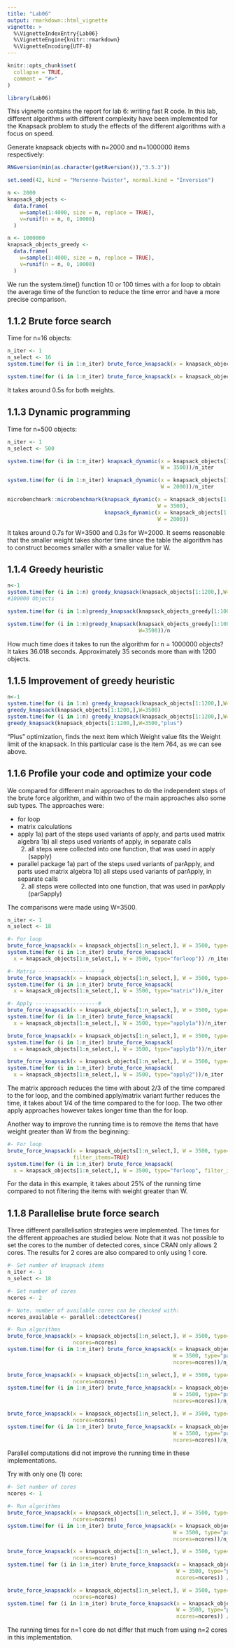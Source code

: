 ```yaml
---
title: "Lab06"
output: rmarkdown::html_vignette
vignette: >
  %\VignetteIndexEntry{Lab06}
  %\VignetteEngine{knitr::rmarkdown}
  %\VignetteEncoding{UTF-8}
---
```


```r
knitr::opts_chunk$set(
  collapse = TRUE,
  comment = "#>"
)
```

```r
library(Lab06)
```
This vignette contains the report for lab 6: writing fast R code. In this lab, different algorithms with different complexity have been implemented for the Knapsack problem to study the effects of the different algorithms with a focus on speed.


Generate knapsack objects with n=2000 and n=1000000 items respectively:
```r
RNGversion(min(as.character(getRversion()),"3.5.3"))

set.seed(42, kind = "Mersenne-Twister", normal.kind = "Inversion")

n <- 2000
knapsack_objects <-
  data.frame(
    w=sample(1:4000, size = n, replace = TRUE),
    v=runif(n = n, 0, 10000)
  )

n <- 1000000
knapsack_objects_greedy <-
  data.frame(
    w=sample(1:4000, size = n, replace = TRUE),
    v=runif(n = n, 0, 10000)
  )

```
We run the system.time() function 10 or 100 times with a for loop to obtain the average time of the function to reduce the time error and have a more precise comparison.

## 1.1.2 Brute force search

Time for n=16 objects:

```r
n_iter <- 1
n_select <- 16
system.time(for (i in 1:n_iter) brute_force_knapsack(x = knapsack_objects[1:n_select,], W = 3500))/n_iter

system.time(for (i in 1:n_iter) brute_force_knapsack(x = knapsack_objects[1:n_select,], W = 2000))/n_iter

```

It takes around 0.5s for both weights.

## 1.1.3 Dynamic programming

Time for n=500 objects:

```r
n_iter <- 1
n_select <- 500

system.time(for (i in 1:n_iter) knapsack_dynamic(x = knapsack_objects[1:n_select,],
                                                 W = 3500))/n_iter

system.time(for (i in 1:n_iter) knapsack_dynamic(x = knapsack_objects[1:n_select,], 
                                                 W = 2000))/n_iter

microbenchmark::microbenchmark(knapsack_dynamic(x = knapsack_objects[1:n_select,], 
                                                W = 3500),
                               knapsack_dynamic(x = knapsack_objects[1:n_select,], 
                                                W = 2000))

```
It takes around 0.7s for W=3500 and 0.3s for W=2000. It seems reasonable that the 
smaller weight takes shorter time since the table the algorithm has to 
construct becomes smaller with a smaller value for W.

## 1.1.4 Greedy heuristic

```r
n<-1
system.time(for (i in 1:n) greedy_knapsack(knapsack_objects[1:1200,],W=3500)) / n
#100000 Objects

system.time(for (i in 1:n)greedy_knapsack(knapsack_objects_greedy[1:1000000,],W=3500))/n

system.time(for (i in 1:n)greedy_knapsack(knapsack_objects_greedy[1:100000,],
                                          W=3500))/n

```
How much time does it takes to run the algorithm for n = 1000000 objects?
It takes 36.018 seconds.
Approximately 35 seconds more than with 1200 objects.

## 1.1.5 Improvement of greedy heuristic

```r
n<-1
system.time(for (i in 1:n) greedy_knapsack(knapsack_objects[1:1200,],W=3500)) / n
greedy_knapsack(knapsack_objects[1:1200,],W=3500)
system.time(for (i in 1:n) greedy_knapsack(knapsack_objects[1:1200,],W=3500,"plus")) / n
greedy_knapsack(knapsack_objects[1:1200,],W=3500,"plus")
```
"Plus" optimization, finds the next item which Weight value fits the  Weight 
limit of the knapsack. In this particular case is the item 764, as we can see 
above.

## 1.1.6 Profile your code and optimize your code

We compared for different main approaches to do the independent steps of the 
brute force algorithm, and within two of the main approaches also some sub types. 
The approaches were:

- for loop
- matrix calculations
- apply
    1a) part of the steps used variants of apply, and parts used matrix algebra
    1b) all steps used variants of apply, in separate calls
    2) all steps were collected into one function, that was used in apply (sapply)

- parallel package
    1a) part of the steps used variants of parApply, and parts used matrix algebra
    1b) all steps used variants of parApply, in separate calls
    2) all steps were collected into one function, that was used in parApply (parSapply)

The comparisons were made using W=3500.    
```r
n_iter <- 1
n_select <- 18

#- For loop
brute_force_knapsack(x = knapsack_objects[1:n_select,], W = 3500, type="forloop")
system.time(for (i in 1:n_iter) brute_force_knapsack(
  x = knapsack_objects[1:n_select,], W = 3500, type="forloop")) /n_iter

#- Matrix --------------------#
brute_force_knapsack(x = knapsack_objects[1:n_select,], W = 3500, type="matrix")
system.time(for (i in 1:n_iter) brute_force_knapsack(
  x = knapsack_objects[1:n_select,], W = 3500, type="matrix"))/n_iter

#- Apply --------------------#
brute_force_knapsack(x = knapsack_objects[1:n_select,], W = 3500, type="apply1a")
system.time(for (i in 1:n_iter) brute_force_knapsack(
  x = knapsack_objects[1:n_select,], W = 3500, type="apply1a"))/n_iter

brute_force_knapsack(x = knapsack_objects[1:n_select,], W = 3500, type="apply1b")
system.time(for (i in 1:n_iter) brute_force_knapsack(
  x = knapsack_objects[1:n_select,], W = 3500, type="apply1b"))/n_iter

brute_force_knapsack(x = knapsack_objects[1:n_select,], W = 3500, type="apply2")
system.time(for (i in 1:n_iter) brute_force_knapsack(
  x = knapsack_objects[1:n_select,], W = 3500, type="apply2"))/n_iter

```
The matrix approach reduces the time with about 2/3 of the time compared to the
for loop, and the combined apply/matrix variant further reduces the time, it 
takes about 1/4 of the time compared to the for loop. The two other apply 
approaches however takes longer time than the for loop.

Another way to improve the running time is to remove the items that have weight
greater than W from the beginning:

```r
#- For loop
brute_force_knapsack(x = knapsack_objects[1:n_select,], W = 3500, type="forloop", 
                     filter_items=TRUE)
system.time(for (i in 1:n_iter) brute_force_knapsack(
  x = knapsack_objects[1:n_select,], W = 3500, type="forloop", filter_items=TRUE)) /n_iter
```
For the data in this example, it takes about 25% of the running time compared to
not filtering the items with weight greater than W.


## 1.1.8 Parallelise brute force search

Three different parallelisation strategies were implemented. The times for the 
different approaches are studied below. Note that it was not possible to set the 
cores to the number of detected cores, since CRAN only allows 2 cores. The results 
for 2 cores are also compared to only using 1 core.

```r
#- Set number of knapsack items
n_iter <- 1
n_select <- 18

#- Set number of cores
ncores <- 2

#- Note. number of available cores can be checked with:
ncores_available <- parallel::detectCores()

#- Run algorithms
brute_force_knapsack(x = knapsack_objects[1:n_select,], W = 3500, type="parallel1a",
                     ncores=ncores)
system.time(for (i in 1:n_iter) brute_force_knapsack(x = knapsack_objects[1:n_select,],
                                                     W = 3500, type="parallel1a", 
                                                     ncores=ncores))/n_iter

brute_force_knapsack(x = knapsack_objects[1:n_select,], W = 3500, type="parallel1b", 
                     ncores=ncores)
system.time(for (i in 1:n_iter) brute_force_knapsack(x = knapsack_objects[1:n_select,], 
                                                     W = 3500, type="parallel1b", 
                                                     ncores=ncores))/n_iter

brute_force_knapsack(x = knapsack_objects[1:n_select,], W = 3500, type="parallel2", 
                     ncores=ncores)
system.time(for (i in 1:n_iter) brute_force_knapsack(x = knapsack_objects[1:n_select,], 
                                                     W = 3500, type="parallel2", 
                                                     ncores=ncores))/n_iter
```
Parallel computations did not improve the running time in these implementations.

Try with only one (1) core:
```r
#- Set number of cores
ncores <- 1

#- Run algorithms
brute_force_knapsack(x = knapsack_objects[1:n_select,], W = 3500, type="parallel1a", 
                     ncores=ncores)
system.time(for (i in 1:n_iter) brute_force_knapsack(x = knapsack_objects[1:n_select,], 
                                                     W = 3500, type="parallel1a", 
                                                     ncores=ncores))/n_iter

brute_force_knapsack(x = knapsack_objects[1:n_select,], W = 3500, type="parallel1b", 
                     ncores=ncores)
system.time( for (i in 1:n_iter) brute_force_knapsack(x = knapsack_objects[1:n_select,], 
                                                      W = 3500, type="parallel1b", 
                                                      ncores=ncores)) /n_iter

brute_force_knapsack(x = knapsack_objects[1:n_select,], W = 3500, type="parallel2", 
                     ncores=ncores)
system.time( for (i in 1:n_iter) brute_force_knapsack(x = knapsack_objects[1:n_select,], 
                                                      W = 3500, type="parallel2", 
                                                      ncores=ncores)) /n_iter

```
The running times for n=1 core do not differ that much from using n=2 cores in
this implementation.
